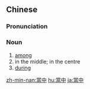 {{also|当中}}
==Chinese==
{{zh-forms|s=当中}}

===Pronunciation===
{{zh-pron
|m=dāngzhōng
|c=dong1 zung1
|mn=qz,xm,zz:tong-tiong/tw:tang-tiong/qz,xm,zz:tng-tiong
|cat=n
}}

===Noun===
{{zh-noun}}

# [[among]]
# in the middle; in the centre
# [[during]]

[[zh-min-nan:當中]]
[[hu:當中]]
[[ja:當中]]